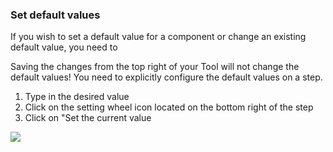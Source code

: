 ### Set default values

If you wish to set a default value for a component or change an existing default value, you need to

<Warning>
Saving the changes from the top right of your Tool will not change the default values! You need to explicitly
configure the default values on a step.
</Warning>

1. Type in the desired value 
2. Click on the setting wheel icon located on the bottom right of the step
3. Click on "Set the current value

  <Frame caption="Move a step in a Tool">
    <img src="/images/build-custom-tools/tool-step/set-default-value.png" />
  </Frame>


